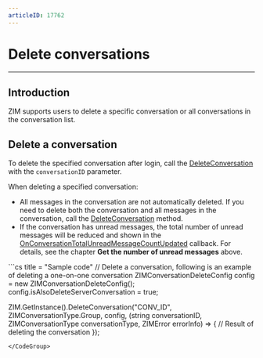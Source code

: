 ```yaml
---
articleID: 17762
---
```


# Delete conversations

- - -

## Introduction

ZIM supports users to delete a specific conversation or all conversations in the conversation list.


## Delete a conversation


To delete the specified conversation after login, call the [DeleteConversation](@DeleteConversation) with the `conversationID` parameter.

<Note title="Note">

When deleting a specified conversation:

- All messages in the conversation are not automatically deleted. If you need to delete both the conversation and all messages in the conversation, call the [DeleteConversation](@DeleteConversation) method. 
- If the conversation has unread messages, the total number of unread messages will be reduced and shown in the [OnConversationTotalUnreadMessageCountUpdated](@OnConversationTotalUnreadMessageCountUpdated) callback. For details, see the chapter **Get the number of unread messages** above.
</Note>

<CodeGroup>
```cs title = "Sample code"
// Delete a conversation, following is an example of deleting a one-on-one conversation
ZIMConversationDeleteConfig config = new ZIMConversationDeleteConfig();
config.isAlsoDeleteServerConversation = true;

ZIM.GetInstance().DeleteConversation("CONV_ID", ZIMConversationType.Group, config,
    (string conversationID, ZIMConversationType conversationType,
                    ZIMError errorInfo) =>
    {
        // Result of deleting the conversation
    });
```
</CodeGroup>